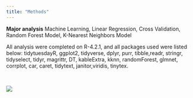 ```yaml
---
title: "Methods"
---
```



__Major analysis__ Machine Learning, Linear Regression, Cross Validation, Random Forest Model, K-Nearest Neighbors Model



All analysis were completed on R-4.2.1, and all packages used were listed below: tidytuesdayR, ggplot2, tidyverse, dplyr, purr, tibble,readr, stringr, tidyselect, tidyr, magrittr, DT, kableExtra, kknn, randomForest, glmnet, corrplot, car, caret, tidytext, janitor,viridis, tinytex.

<br />

![](ML.jpg)
